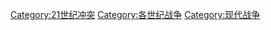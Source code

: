 [[Category:21世纪冲突|Category:21世纪冲突]]
[[Category:各世纪战争|Category:各世纪战争]]
[[Category:现代战争|Category:现代战争]]